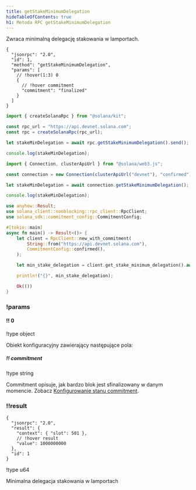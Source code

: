 ```yaml
---
title: getStakeMinimumDelegation
hideTableOfContents: true
h1: Metoda RPC getStakeMinimumDelegation
---
```


Zwraca minimalną delegację stakowania w lamportach.

<APIMethod>

```jsonc !!request curl
{
  "jsonrpc": "2.0",
  "id": 1,
  "method": "getStakeMinimumDelegation",
  "params": [
    // !hover(1:3) 0
    {
      // !hover commitment
      "commitment": "finalized"
    }
  ]
}
```

```ts !!request title="Kit"
import { createSolanaRpc } from "@solana/kit";

const rpc_url = "https://api.devnet.solana.com";
const rpc = createSolanaRpc(rpc_url);

let stakeMinDelegation = await rpc.getStakeMinimumDelegation().send();

console.log(stakeMinDelegation);
```

```ts !!request title="web3.js"
import { Connection, clusterApiUrl } from "@solana/web3.js";

const connection = new Connection(clusterApiUrl("devnet"), "confirmed");

let stakeMinDelegation = await connection.getStakeMinimumDelegation();

console.log(stakeMinDelegation);
```

```rs !!request title="Rust"
use anyhow::Result;
use solana_client::nonblocking::rpc_client::RpcClient;
use solana_sdk::commitment_config::CommitmentConfig;

#[tokio::main]
async fn main() -> Result<()> {
    let client = RpcClient::new_with_commitment(
        String::from("https://api.devnet.solana.com"),
        CommitmentConfig::confirmed(),
    );

    let min_stake_delegation = client.get_stake_minimum_delegation().await?;

    println!("{}", min_stake_delegation);

    Ok(())
}
```

### !params

#### !! 0

!type object

Obiekt konfiguracyjny zawierający następujące pola:

##### !! commitment

!type string

Commitment opisuje, jak bardzo blok jest sfinalizowany w danym momencie. Zobacz
[Konfigurowanie stanu commitment](/docs/rpc#configuring-state-commitment).

### !!result

```jsonc !response
{
  "jsonrpc": "2.0",
  "result": {
    "context": { "slot": 501 },
    // !hover result
    "value": 1000000000
  },
  "id": 1
}
```

!type u64

Minimalna delegacja stakowania w lamportach

</APIMethod>
